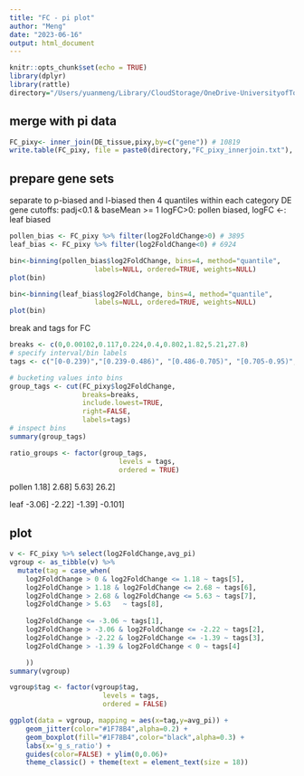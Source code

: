 ```yaml
---
title: "FC - pi plot"
author: "Meng"
date: "2023-06-16"
output: html_document
---
```


```r
knitr::opts_chunk$set(echo = TRUE)
library(dplyr)
library(rattle)
directory="/Users/yuanmeng/Library/CloudStorage/OneDrive-UniversityofToronto/Manuscripts/rumex_haploid_sel/pixy/"
```
## merge with pi data
```r
FC_pixy<- inner_join(DE_tissue,pixy,by=c("gene")) # 10819
write.table(FC_pixy, file = paste0(directory,"FC_pixy_innerjoin.txt"), row.names = FALSE, quote = FALSE)
```


## prepare gene sets
separate to p-biased and l-biased
then 4 quantiles within each category
DE gene cutoffs: padj<0.1 & baseMean >= 1
logFC>0: pollen biased, logFC <-: leaf biased
```r
pollen_bias <- FC_pixy %>% filter(log2FoldChange>0) # 3895
leaf_bias <- FC_pixy %>% filter(log2FoldChange<0) # 6924

bin<-binning(pollen_bias$log2FoldChange, bins=4, method="quantile",
                     labels=NULL, ordered=TRUE, weights=NULL)
plot(bin)

bin<-binning(leaf_bias$log2FoldChange, bins=4, method="quantile",
                     labels=NULL, ordered=TRUE, weights=NULL)
plot(bin)
```

break and tags for FC
```r
breaks <- c(0,0.00102,0.117,0.224,0.4,0.802,1.82,5.21,27.8)
# specify interval/bin labels
tags <- c("[0-0.239)","[0.239-0.486)", "[0.486-0.705)", "[0.705-0.95)", "[0.95-1.25)", "[1.25-1.8)","[1.8-3.7)", "[3.7-inf)")

# bucketing values into bins
group_tags <- cut(FC_pixy$log2FoldChange, 
                  breaks=breaks, 
                  include.lowest=TRUE, 
                  right=FALSE, 
                  labels=tags)
# inspect bins
summary(group_tags)

ratio_groups <- factor(group_tags, 
                           levels = tags,
                           ordered = TRUE)
```
pollen
1.18]
2.68]
5.63]
26.2]

leaf
-3.06]
-2.22]
-1.39]
-0.101]

## plot
```r
v <- FC_pixy %>% select(log2FoldChange,avg_pi) 
vgroup <- as_tibble(v) %>% 
  mutate(tag = case_when(
    log2FoldChange > 0 & log2FoldChange <= 1.18 ~ tags[5],
    log2FoldChange > 1.18 & log2FoldChange <= 2.68 ~ tags[6],
    log2FoldChange > 2.68 & log2FoldChange <= 5.63 ~ tags[7],
    log2FoldChange > 5.63   ~ tags[8],
    
    log2FoldChange <= -3.06 ~ tags[1],
    log2FoldChange > -3.06 & log2FoldChange <= -2.22 ~ tags[2],
    log2FoldChange > -2.22 & log2FoldChange <= -1.39 ~ tags[3],
    log2FoldChange > -1.39 & log2FoldChange < 0 ~ tags[4]

    ))
summary(vgroup)

vgroup$tag <- factor(vgroup$tag,
                       levels = tags,
                       ordered = FALSE)

ggplot(data = vgroup, mapping = aes(x=tag,y=avg_pi)) + 
    geom_jitter(color="#1F78B4",alpha=0.2) +
    geom_boxplot(fill="#1F78B4",color="black",alpha=0.3) + 
    labs(x='g_s_ratio') +
    guides(color=FALSE) + ylim(0,0.06)+
    theme_classic() + theme(text = element_text(size = 18))

```






